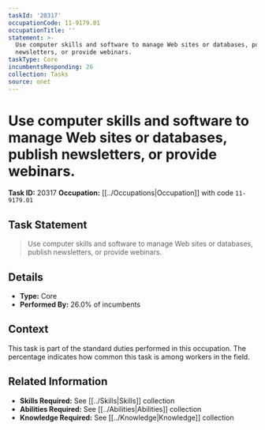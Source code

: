 ```yaml
---
taskId: '20317'
occupationCode: 11-9179.01
occupationTitle: ''
statement: >-
  Use computer skills and software to manage Web sites or databases, publish
  newsletters, or provide webinars.
taskType: Core
incumbentsResponding: 26
collection: Tasks
source: onet
---
```

# Use computer skills and software to manage Web sites or databases, publish newsletters, or provide webinars.

**Task ID:** 20317
**Occupation:** [[../Occupations|Occupation]] with code `11-9179.01`

## Task Statement

> Use computer skills and software to manage Web sites or databases, publish newsletters, or provide webinars.

## Details

- **Type:** Core
- **Performed By:** 26.0% of incumbents

## Context

This task is part of the standard duties performed in this occupation. The percentage indicates how common this task is among workers in the field.

## Related Information

- **Skills Required:** See [[../Skills|Skills]] collection
- **Abilities Required:** See [[../Abilities|Abilities]] collection
- **Knowledge Required:** See [[../Knowledge|Knowledge]] collection
